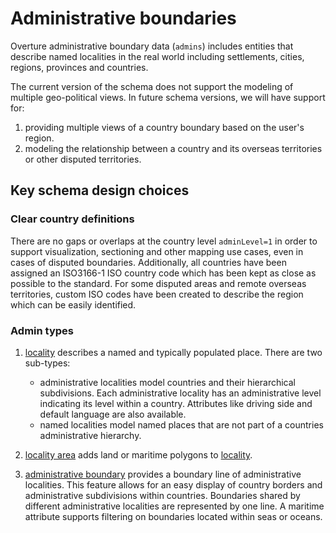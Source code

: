 # Administrative boundaries

Overture administrative boundary data (`admins`) includes entities that describe named localities in the real world including settlements, cities, regions, provinces and countries.

The current version of the schema does not support the modeling of multiple geo-political views. In future schema versions, we will have support for:

1. providing multiple views of a country boundary based on the user's region.
2. modeling the relationship between a country and its overseas territories or other disputed territories.

## Key schema design choices

### Clear country definitions

There are no gaps or overlaps at the country level `adminLevel=1` in order to support visualization, sectioning and other mapping use cases, even in cases of disputed boundaries. Additionally, all countries have been assigned an ISO3166-1 ISO country code which has been kept as close as possible to the standard. For some disputed areas and remote overseas territories, custom ISO codes have been created to describe the region which can be easily identified.

### Admin types

1. [locality](/reference/admins/locality) describes a named and typically populated place. There are two sub-types:
   - administrative localities model countries and their hierarchical subdivisions. Each administrative locality has an administrative level indicating its level within a country. Attributes like driving side and default language are also available.
   - named localities model named places that are not part of a countries administrative hierarchy.

2. [locality area](/reference/admins/localityArea) adds land or maritime polygons to [locality](/reference/admins/locality).
3. [administrative boundary](/reference/admins/administrativeBoundary) provides a boundary line of administrative localities. This feature allows for an easy display of country borders and administrative subdivisions within countries. Boundaries shared by different administrative localities are represented by one line. A maritime attribute supports filtering on boundaries located within seas or oceans.
